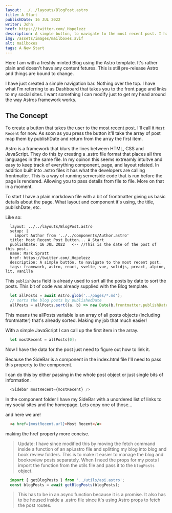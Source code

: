 ```yaml
---
layout: ../../layouts/BlogPost.astro
title: A Start
publishDate: 16 JUL 2022
writer: John
href: https://twitter.com/_Hopelezz
description: A simple button, to navigate to the most recent post. I had a navigation bar but nothing posted to it aside from what I was referring to as Dashboard that took you to the front page and links to my social sites. I wanted to add a bit of complexity and decided on something fairly simple just to get my head around the way Astros framework works.
img: /assets/images/mailboxes.avif
alt: mailboxes
tags: A New Start
---
```


Here I am with a freshly minted Blog using the Astro template. It's rather plain and doesn't have any content fetures. This is still pre-release Astro and things are bound to change.

I have just created a simple navigation bar. Nothing over the top. I have what I'm  referring to as Dashboard that takes you to the front page and links to my social sites. I want something I can modify just to get my head around the way Astros framework works.

## The Concept

To create a button that takes the user to the most recent post. I'll call it `Most Recent` for now. 
As soon as you press the button it'll take the array of post map them by publishDate and return from the array the first item.

Astro is a framework that blurs the lines between HTML, CSS and JavaScript. They do this by creating a .astro file format that places all thre languages in the same file. In my opinon this seems extreamly intuitve and easy to keep track of everything component, page, and layout related. In addition built into .astro files it has what the developers are calling frontmatter. This is a way of running serverside code that is run before the page is rendered. Allowing you to pass details from file to file. More on that in a moment.

To start I have a plain markdown file with a bit of frontmatter giving us basic details about the page. What layout and component it's using, the title, publishDate, etc. 

Like so:
```
  layout: ../../layouts/BlogPost.astro
  setup: |
    import Author from '../../components/Author.astro'
  title: Most Recent Post Button... A Start
  publishDate: 16 JUL 2022   <-- //This is the date of the post of this post.
  name: Mark Spratt
  href: https://twitter.com/_Hopelezz
  description: A simple button, to navigate to the most recent post.
  tags: framework, astro, react, svelte, vue, solidjs, preact, alpine, lit, vanilla
```

This `publishDate` field is already used to sort all the posts by date to sort the posts. This bit of code was already supplied with the Blog template.

```js
  let allPosts = await Astro.glob('../pages/*.md');
  // sorts the blog posts by publishedDate
  allPosts = allPosts.sort((a, b) => new Date(b.frontmatter.publishDate).valueOf() - new Date(a.frontmatter.publishDate).valueOf());
```

This means the allPosts variable is an array of all posts objects (including frontmatter) that's already sorted. Making my job that much easier!

With a simple JavaScript I can call up the first item in the array.
```js
  let mostRecent = allPosts[0];
```

Now I have the data for the post just need to figure out how to link it.

Because the SideBar is a component in the index.html file I'll need to pass this property to the component.

I can do this by either passing in the whole post object or just single bits of information. 

```js
  <Sidebar mostRecent={mostRecent} />
```

In the component folder I have my SideBar with a unordered list of links to my social sites and the homepage. Lets copy one of those...

and here we are!

<!-- TODO: Fix the remainder of this post! -->
```html
  <a href={mostRecent.url}>Most Recent</a>
```


making the href property more concise.

> Update: I have since modified this by moving the fetch command inside a function of an api.astro file and splitting my blog into blog and book review folders. This is to make it easier to manage the blog and bookreview posts separately. When I need the props for my posts I import the function from the utils file and pass it to the `blogPosts` object.

```js
  import { getBlogPosts } from '../utils/api.astro';
  const blogPosts = await getBlogPosts(blogPosts);
```

> This has to be in an async function because it is a promise. It also has to be housed inside a .astro file since it's using Astro props to fetch the post routes.
